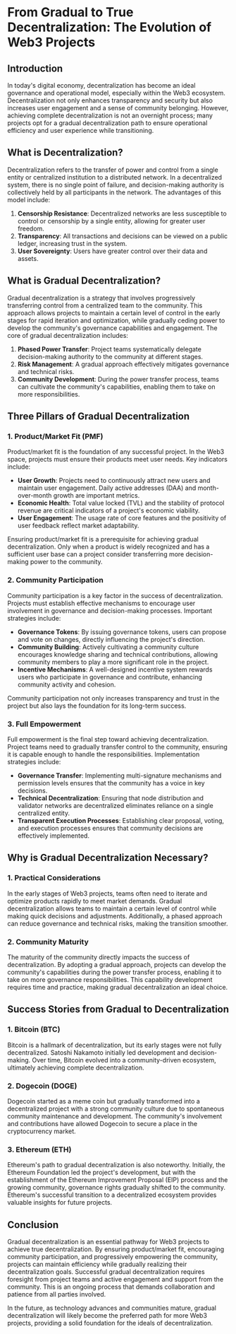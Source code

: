 # From Gradual to True Decentralization: The Evolution of Web3 Projects

## Introduction

In today's digital economy, decentralization has become an ideal governance and operational model, especially within the Web3 ecosystem. Decentralization not only enhances transparency and security but also increases user engagement and a sense of community belonging. However, achieving complete decentralization is not an overnight process; many projects opt for a gradual decentralization path to ensure operational efficiency and user experience while transitioning.

## What is Decentralization?

Decentralization refers to the transfer of power and control from a single entity or centralized institution to a distributed network. In a decentralized system, there is no single point of failure, and decision-making authority is collectively held by all participants in the network. The advantages of this model include:

1. **Censorship Resistance**: Decentralized networks are less susceptible to control or censorship by a single entity, allowing for greater user freedom.
2. **Transparency**: All transactions and decisions can be viewed on a public ledger, increasing trust in the system.
3. **User Sovereignty**: Users have greater control over their data and assets.

## What is Gradual Decentralization?

Gradual decentralization is a strategy that involves progressively transferring control from a centralized team to the community. This approach allows projects to maintain a certain level of control in the early stages for rapid iteration and optimization, while gradually ceding power to develop the community's governance capabilities and engagement. The core of gradual decentralization includes:

1. **Phased Power Transfer**: Project teams systematically delegate decision-making authority to the community at different stages.
2. **Risk Management**: A gradual approach effectively mitigates governance and technical risks.
3. **Community Development**: During the power transfer process, teams can cultivate the community's capabilities, enabling them to take on more responsibilities.

## Three Pillars of Gradual Decentralization

### 1. Product/Market Fit (PMF)

Product/market fit is the foundation of any successful project. In the Web3 space, projects must ensure their products meet user needs. Key indicators include:

- **User Growth**: Projects need to continuously attract new users and maintain user engagement. Daily active addresses (DAA) and month-over-month growth are important metrics.
- **Economic Health**: Total value locked (TVL) and the stability of protocol revenue are critical indicators of a project's economic viability.
- **User Engagement**: The usage rate of core features and the positivity of user feedback reflect market adaptability.

Ensuring product/market fit is a prerequisite for achieving gradual decentralization. Only when a product is widely recognized and has a sufficient user base can a project consider transferring more decision-making power to the community.

### 2. Community Participation

Community participation is a key factor in the success of decentralization. Projects must establish effective mechanisms to encourage user involvement in governance and decision-making processes. Important strategies include:

- **Governance Tokens**: By issuing governance tokens, users can propose and vote on changes, directly influencing the project's direction.
- **Community Building**: Actively cultivating a community culture encourages knowledge sharing and technical contributions, allowing community members to play a more significant role in the project.
- **Incentive Mechanisms**: A well-designed incentive system rewards users who participate in governance and contribute, enhancing community activity and cohesion.

Community participation not only increases transparency and trust in the project but also lays the foundation for its long-term success.

### 3. Full Empowerment

Full empowerment is the final step toward achieving decentralization. Project teams need to gradually transfer control to the community, ensuring it is capable enough to handle the responsibilities. Implementation strategies include:

- **Governance Transfer**: Implementing multi-signature mechanisms and permission levels ensures that the community has a voice in key decisions.
- **Technical Decentralization**: Ensuring that node distribution and validator networks are decentralized eliminates reliance on a single centralized entity.
- **Transparent Execution Processes**: Establishing clear proposal, voting, and execution processes ensures that community decisions are effectively implemented.

## Why is Gradual Decentralization Necessary?

### 1. Practical Considerations

In the early stages of Web3 projects, teams often need to iterate and optimize products rapidly to meet market demands. Gradual decentralization allows teams to maintain a certain level of control while making quick decisions and adjustments. Additionally, a phased approach can reduce governance and technical risks, making the transition smoother.

### 2. Community Maturity

The maturity of the community directly impacts the success of decentralization. By adopting a gradual approach, projects can develop the community's capabilities during the power transfer process, enabling it to take on more governance responsibilities. This capability development requires time and practice, making gradual decentralization an ideal choice.

## Success Stories from Gradual to Decentralization

### 1. Bitcoin (BTC)

Bitcoin is a hallmark of decentralization, but its early stages were not fully decentralized. Satoshi Nakamoto initially led development and decision-making. Over time, Bitcoin evolved into a community-driven ecosystem, ultimately achieving complete decentralization.

### 2. Dogecoin (DOGE)

Dogecoin started as a meme coin but gradually transformed into a decentralized project with a strong community culture due to spontaneous community maintenance and development. The community's involvement and contributions have allowed Dogecoin to secure a place in the cryptocurrency market.

### 3. Ethereum (ETH)

Ethereum's path to gradual decentralization is also noteworthy. Initially, the Ethereum Foundation led the project's development, but with the establishment of the Ethereum Improvement Proposal (EIP) process and the growing community, governance rights gradually shifted to the community. Ethereum's successful transition to a decentralized ecosystem provides valuable insights for future projects.

## Conclusion

Gradual decentralization is an essential pathway for Web3 projects to achieve true decentralization. By ensuring product/market fit, encouraging community participation, and progressively empowering the community, projects can maintain efficiency while gradually realizing their decentralization goals. Successful gradual decentralization requires foresight from project teams and active engagement and support from the community. This is an ongoing process that demands collaboration and patience from all parties involved.

In the future, as technology advances and communities mature, gradual decentralization will likely become the preferred path for more Web3 projects, providing a solid foundation for the ideals of decentralization.
